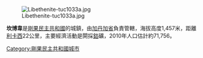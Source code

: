 [[Image:Libethenite-tuc1033a.jpg|thumb]]

'''坎博韋'''是[[剛果民主共和國|剛果民主共和國]]的城鎮，由[[加丹加省|加丹加省]]負責管轄，海拔高度1,457米，距離[[利卡西|利卡西]]22公里，主要經濟活動是閞採[[鈷|鈷]]礦，2010年人口估計約71,756。

{{coord|10|52|35|S|26|35|49|E |region:CD_type:city |display=title}}

[[Category:剛果民主共和國城市|Category:剛果民主共和國城市]]

{{DRCongo-stub}}